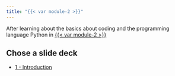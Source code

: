 ```yaml
---
title: "{{< var module-2 >}}"
---
```


After learning about the basics about coding and the programming language Python in [{{< var module-2 >}}](../module-1/index.qmd) 

## Chose a slide deck

<ul>
  <li><a href="slides/1-introduction.html" target="_blank">1 - Introduction</a></li>
</ul>